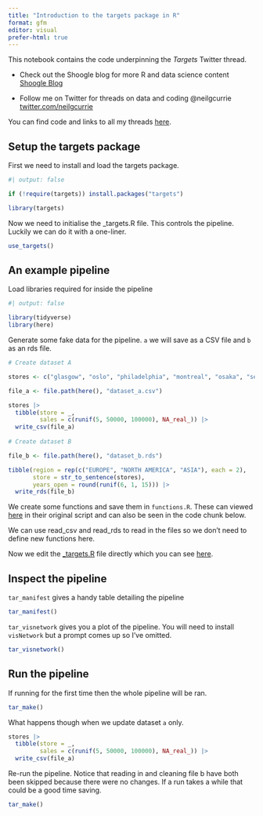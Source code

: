 ```yaml
---
title: "Introduction to the targets package in R"
format: gfm
editor: visual
prefer-html: true
---
```


This notebook contains the code underpinning the *Targets* Twitter thread.

- Check out the Shoogle blog for more R and data science content [Shoogle Blog](https://www.shoogle.co/blog)

-   Follow me on Twitter for threads on data and coding @neilgcurrie [twitter.com/neilgcurrie](www.twitter.com/neilgcurrie)

You can find code and links to all my threads [here](https://github.com/neilcuz/threads).

## Setup the targets package

First we need to install and load the targets package.

```r
#| output: false

if (!require(targets)) install.packages("targets")

library(targets)

```

Now we need to initialise the _targets.R file. This controls the pipeline. Luckily we can do it with a one-liner.

```r
use_targets()
```
## An example pipeline

Load libraries required for inside the pipeline

```r
#| output: false

library(tidyverse)
library(here)
```

Generate some fake data for the pipeline. `a` we will save as a CSV file and `b` as an rds file.

```r
# Create dataset A

stores <- c("glasgow", "oslo", "philadelphia", "montreal", "osaka", "seoul")

file_a <- file.path(here(), "dataset_a.csv")

stores |> 
  tibble(store = _,
         sales = c(runif(5, 50000, 100000), NA_real_)) |> 
  write_csv(file_a)
  
# Create dataset B

file_b <- file.path(here(), "dataset_b.rds")

tibble(region = rep(c("EUROPE", "NORTH AMERICA", "ASIA"), each = 2),
       store = str_to_sentence(stores),
       years_open = round(runif(6, 1, 15))) |> 
  write_rds(file_b)
```

We create some functions and save them in `functions.R`. These can viewed [here]() in their original script and can also be seen in the code chunk below.

We can use read_csv and read_rds to read in the files so we don't need to define
new functions here.

Now we edit the [_targets.R]() file directly which you can see [here]().

## Inspect the pipeline

`tar_manifest` gives a handy table detailing the pipeline

```r
tar_manifest()
```

`tar_visnetwork` gives you a plot of the pipeline. You will need to install `visNetwork` but a prompt comes up so I've omitted.

```r
tar_visnetwork()
```

## Run the pipeline

If running for the first time then the whole pipeline will be ran.

```r
tar_make()
```

What happens though when we update dataset `a` only.

```r
stores |> 
  tibble(store = _,
         sales = c(runif(5, 50000, 100000), NA_real_)) |> 
  write_csv(file_a)
```


Re-run the pipeline. Notice that reading in and cleaning file b have both been skipped because there were no changes. If a run takes a while that could be a good time saving.

```r
tar_make()
```





